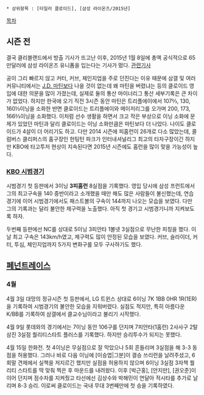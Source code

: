  * 상위항목 : [타일러 클로이드], [삼성 라이온즈/2015년]

[[목차]]
== 시즌 전 ==
결국 클리블랜드에서 방출 기사가 뜨고난 이후, 2015년 1월 8일에 총액 공식적으로 65만달러에 삼성 라이온즈 유니폼을 입는다는 기사가 떴다. [http://sports.news.naver.com/sports/index.nhn?category=baseball&ctg=news&mod=read&office_id=018&article_id=0003156317 관련기사]

공이 그리 빠르지 않고 커터, 커브, 체인지업을 주로 던진다는 이유 때문에 삼갤 및 여러 커뮤니티에서는 [[J.D. 마틴]]보다 나을 것이 없는데 왜 마틴을 버렸냐는 등의 클로이드 영입에 대한 의문을 많이 가졌는데, 실제로 둘의 통산 마이너리그 통산 세부기록은 큰 차이가 없었다. 하지만 한국에 오기 직전 3시즌 동안 마틴은 트리플에이에서 107⅔, 130, 160⅓이닝을 소화한 반면 클로이드는 트리플에이와 메이저리그를 오가며 200, 173, 166⅔이닝을 소화했다. 이처럼 선수 생활을 하면서 크고 작은 부상으로 이닝 소화에 문제가 있었던 마틴과 달리 클로이드는 이닝 소화만큼은 마틴보다 더 나았다. 나이도 클로이드가 4살이 더 어리기도 하고. 다만 2014 시즌에 피홈런이 26개로 다소 많았는데, 콜럼버스 클리퍼스의 홈구장인 헌팅턴 파크가 인터내셔널리그 최고의 타자구장이긴 하지만 KBO에 타고투저 현상이 지속된다면 2015년 시즌에도 홈런을 많이 맞을 가능성이 높다.

=== [[KBO 시범경기]] ===
시범경기 첫 등판에서 3이닝 '''3피홈런''' 8실점을 기록했다. 영입 당시에 삼성 프런트에서 그의 최고구속을 140 중반이라고 소개했을 때만 해도 많은 사람들이 불신했는데, 연습경기에 이어 시범경기에서도 패스트볼의 구속이 144까지 나오는 모습을 보였다. 다만 그의 기록과는 달리 불안한 제구력을 노출했다. 아직 첫 경기고 시범경기니까 지켜보도록 하자.

두번째 등판에선 NC를 상대로 5이닝 3피안타 1볼넷 3실점으로 무난한 피칭을 했다. 이 날 최고 구속은 143km/h였고, 제구력도 많이 안정된 모습을 보였다. 커브, 슬라이더, 커터, 투심, 체인지업까지 5가지 변화구를 모두 구사하기도 했다.

== [[페넌트레이스]] ==
=== 4월 ===
4월 3일 대망의 정규시즌 첫 등판에서, LG 트윈스 상대로 6이닝 7K 1BB 0HR 1R(1ER)을 기록하여 시범경기의 불안한 모습을 지워버렸다. 실점도 적지만, 특히 아름다운 K/BB를 기록하여 삼갤에서 클교수님이라고 불리기 시작했다.

4월 9일 롯데와의 경기에서는 7이닝 동안 106구를 던지며 7피안타(1홈런) 2사사구 2탈삼진 3실점 퀄리티스타트 플러스를 기록했다. 하지만 승리투수가 되지는 못했다.

4월 15일 한화전. 첫 4이닝은 무실점으로 잘 막았으나 5회 흔들리며 3실점을 해 3-3 동점을 허용했다. 그러나 바로 다음 이닝에 [이승엽|그분]이 결승 쓰리런을 날려주셨고, 6회말 견제에서 실책을 저지르긴 했지만 실점을 허용하지 않으며 6이닝 3실점 3자책 퀄리티 스타트를 딱 맞춰 찍은 후 마운드를 내려왔다. 이후 [박근홍], [안지만], [권오준]이 이어 던지며 점수차를 지켜줬고 타선에선 김상수와 박해민이 연달아 적시타를 추가로 날리며 8-3 승리. 이로써 클로이드는 국내 무대 3번째만에 첫 승을 기록하였다.
